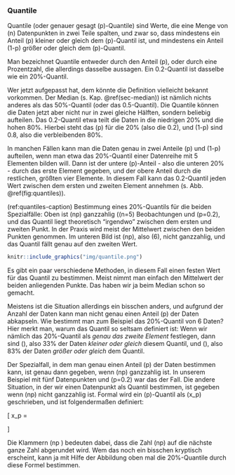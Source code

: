### Quantile {#sec-quantile}

Quantile (oder genauer gesagt \(p\)-Quantile) sind Werte, die eine Menge von \(n\) Datenpunkten in zwei Teile spalten, und zwar so, dass mindestens ein Anteil \(p\) kleiner oder gleich dem \(p\)-Quantil ist, und mindestens ein Anteil \(1-p\) größer oder gleich dem \(p\)-Quantil.

Man bezeichnet Quantile entweder durch den Anteil \(p\), oder durch eine Prozentzahl, die allerdings dasselbe aussagen. Ein 0.2-Quantil ist dasselbe wie ein 20%-Quantil.

Wer jetzt aufgepasst hat, dem könnte die Definition vielleicht bekannt vorkommen. Der Median (s. Kap. \@ref(sec-median)) ist nämlich nichts anderes als das 50%-Quantil (oder das 0.5-Quantil). Die Quantile können die Daten jetzt aber nicht nur in zwei gleiche Hälften, sondern beliebig aufteilen. Das 0.2-Quantil etwa teilt die Daten in die niedrigen 20% und die hohen 80%. Hierbei steht das \(p\) für die 20% (also die 0.2), und \(1-p\) sind 0.8, also die verbleibenden 80%.

In manchen Fällen kann man die Daten genau in zwei Anteile \(p\) und \(1-p\) aufteilen, wenn man etwa das 20%-Quantil einer Datenreihe mit 5 Elementen bilden will. Dann ist der untere \(p\)-Anteil - also die unteren 20% - durch das erste Element gegeben, und der obere Anteil durch die restlichen, größten vier Elemente. In diesem Fall kann das 0.2-Quantil jeden Wert zwischen dem ersten und zweiten Element annehmen (s. Abb. \@ref(fig:quantiles)).

(ref:quantiles-caption) Bestimmung eines 20%-Quantils für die beiden Spezialfälle: Oben ist \(n\cdot p\) ganzzahlig (\(n=5\) Beobachtungen und \(p=0.2\), und das Quantil liegt theoretisch "irgendwo" zwischen dem ersten und zweiten Punkt. In der Praxis wird meist der Mittelwert zwischen den beiden Punkten genommen. Im unteren Bild ist \(n\cdot p\), also \(6\cdot 0.2\), nicht ganzzahlig, und das Quantil fällt genau auf den zweiten Wert.

```r
knitr::include_graphics("img/quantile.png")
```

Es gibt ein paar verschiedene Methoden, in diesem Fall einen festen Wert für das Quantil zu bestimmen. Meist nimmt man einfach den Mittelwert der beiden anliegenden Punkte. Das haben wir ja beim Median schon so gemacht.

Meistens ist die Situation allerdings ein bisschen anders, und aufgrund der Anzahl der Daten kann man nicht genau einen Anteil \(p\) der Daten abkapseln. Wie bestimmt man zum Beispiel das 20%-Quantil von 6 Daten? Hier merkt man, warum das Quantil so seltsam definiert ist: Wenn wir nämlich das 20%-Quantil als *genau das zweite Element* festlegen, dann sind \(\frac{2}{6}\), also 33% der Daten *kleiner oder gleich* diesem Quantil, und \(\frac{5}{6}\), also 83% der Daten *größer oder gleich* dem Quantil.

Der Spezialfall, in dem man genau einen Anteil \(p\) der Daten bestimmen kann, ist genau dann gegeben, wenn \(n\cdot p\) ganzzahlig ist. In unserem Beispiel mit fünf Datenpunkten und \(p=0.2\) war das der Fall. Die andere Situation, in der wir einen Datenpunkt als Quantil bestimmen, ist gegeben wenn \(n\cdot p\) nicht ganzzahlig ist. Formal wird ein \(p\)-Quantil als \(x_p\) geschrieben, und ist folgendermaßen definiert:

\[ x_p = \begin{cases} \frac{1}{2} (x_{(np)} + x_{(np+1)}) & np \text{ ganzzahlig}\\ x_{(\lfloor np \rfloor +1)} & np \text{ nicht ganzzahlig} \end{cases} \]

Die Klammern \(\lfloor np \rfloor\) bedeuten dabei, dass die Zahl \(np\) auf die nächste ganze Zahl abgerundet wird. Wem das noch ein bisschen kryptisch erscheint, kann ja mit Hilfe der Abbildung oben mal die 20%-Quantile durch diese Formel bestimmen.